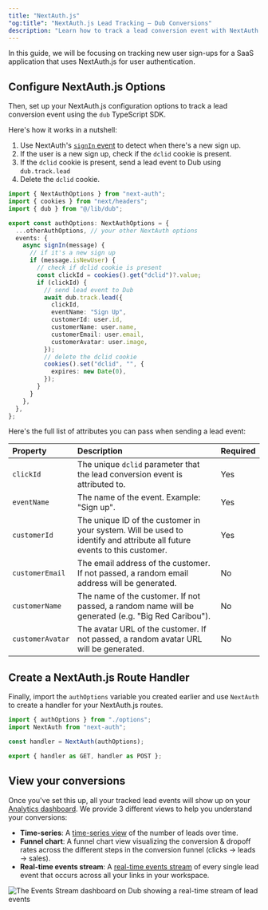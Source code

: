 ```yaml
---
title: "NextAuth.js"
"og:title": "NextAuth.js Lead Tracking – Dub Conversions"
description: "Learn how to track a lead conversion event with NextAuth.js and the Dub SDK"
---
```



<LeadsIntro />

In this guide, we will be focusing on tracking new user sign-ups for a SaaS application that uses NextAuth.js for user authentication.

<LeadsPrerequisites />

## Configure NextAuth.js Options

Then, set up your NextAuth.js configuration options to track a lead conversion event using the `dub` TypeScript SDK.

Here's how it works in a nutshell:

1. Use NextAuth's [`signIn` event](https://next-auth.js.org/configuration/events#signin) to detect when there's a new sign up.
2. If the user is a new sign up, check if the `dclid` cookie is present.
3. If the `dclid` cookie is present, send a lead event to Dub using `dub.track.lead`
4. Delete the `dclid` cookie.

```typescript app/api/auth/[...nextauth]/options.ts
import { NextAuthOptions } from "next-auth";
import { cookies } from "next/headers";
import { dub } from "@/lib/dub";

export const authOptions: NextAuthOptions = {
  ...otherAuthOptions, // your other NextAuth options
  events: {
    async signIn(message) {
      // if it's a new sign up
      if (message.isNewUser) {
        // check if dclid cookie is present
        const clickId = cookies().get("dclid")?.value;
        if (clickId) {
          // send lead event to Dub
          await dub.track.lead({
            clickId,
            eventName: "Sign Up",
            customerId: user.id,
            customerName: user.name,
            customerEmail: user.email,
            customerAvatar: user.image,
          });
          // delete the dclid cookie
          cookies().set("dclid", "", {
            expires: new Date(0),
          });
        }
      }
    },
  },
};
```

Here's the full list of attributes you can pass when sending a lead event:

| Property         | Description                                                                                                              | Required |
| :--------------- | :----------------------------------------------------------------------------------------------------------------------- | :------- |
| `clickId`        | The unique `dclid` parameter that the lead conversion event is attributed to.                                            | Yes      |
| `eventName`      | The name of the event. Example: "Sign up".                                                                               | Yes      |
| `customerId`     | The unique ID of the customer in your system. Will be used to identify and attribute all future events to this customer. | Yes      |
| `customerEmail`  | The email address of the customer. If not passed, a random email address will be generated.                              | No       |
| `customerName`   | The name of the customer. If not passed, a random name will be generated (e.g. "Big Red Caribou").                       | No       |
| `customerAvatar` | The avatar URL of the customer. If not passed, a random avatar URL will be generated.                                    | No       |

## Create a NextAuth.js Route Handler

Finally, import the `authOptions` variable you created earlier and use `NextAuth` to create a handler for your NextAuth.js routes.

```typescript app/api/auth/[...nextauth]/index.ts
import { authOptions } from "./options";
import NextAuth from "next-auth";

const handler = NextAuth(authOptions);

export { handler as GET, handler as POST };
```

## View your conversions

Once you've set this up, all your tracked lead events will show up on your [Analytics dashboard](https://dub.co/help/article/dub-analytics). We provide 3 different views to help you understand your conversions:

- **Time-series**: A [time-series view](https://dub.co/help/article/dub-analytics#1-time-series-analytics-chart) of the number of leads over time.
- **Funnel chart**: A funnel chart view visualizing the conversion & dropoff rates across the different steps in the conversion funnel (clicks → leads → sales).
- **Real-time events stream**: A [real-time events stream](https://dub.co/help/article/real-time-events-stream) of every single lead event that occurs across all your links in your workspace.

<Frame>
  <img
    src="https://assets.dub.co/help/events-stream-dashboard-leads.png"
    alt="The Events Stream dashboard on Dub showing a real-time stream of lead events"
  />
</Frame>
